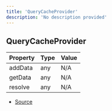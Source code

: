 ```yaml
---
title: 'QueryCacheProvider'
description: 'No description provided'
---
```


## QueryCacheProvider

| Property | Type | Value |
| -------- | ---- | ----- |
| addData  | any  | N/A   |
| getData  | any  | N/A   |
| resolve  | any  | N/A   |

- [Source](https://github.com/androz2091/discord-player/blob/ce04b3f4c6671029ce4d4aa9090e56ac7e7f5666/packages/discord-player/src/utils/QueryCache.ts#L14)
